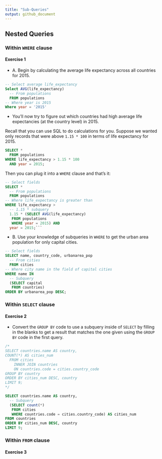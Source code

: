 ```yaml
---
title: "Sub-Queries"
output: github_document
---
```


## Nested Queries

### Within `WHERE` clause

#### **Exercise 1** 

* A. Begin by calculating the average life expectancy across all countries for 2015.

```sql
-- Select average life_expectancy
Select AVG(life_expectancy)
  -- From populations
  FROM populations
-- Where year is 2015
Where year = '2015'
```

* You'll now try to figure out which countries had high average life expectancies (at the country level) in 2015.

Recall that you can use SQL to do calculations for you. Suppose we wanted only records that were above `1.15 * 100` in terms of life expectancy for 2015.

```sql
SELECT *
  FROM populations
WHERE life_expectancy > 1.15 * 100
  AND year = 2015;
```

Then you can plug it into a `WHERE` clause and that's it:

```sql
-- Select fields
SELECT *
  -- From populations
  FROM populations
-- Where life_expectancy is greater than
WHERE life_expectancy >
  -- 1.15 * subquery
  1.15 * (SELECT AVG(life_expectancy)
   FROM populations
   WHERE year = 2015) AND
  year = 2015;```
```

* B. Use your knowledge of subqueries in `WHERE` to get the urban area population for only capital cities.

```sql
-- Select fields
SELECT name, country_code, urbanarea_pop
  -- From cities
  FROM cities
-- Where city name in the field of capital cities
WHERE name IN
  -- Subquery
  (SELECT capital
   FROM countries)
ORDER BY urbanarea_pop DESC;
```


### Within `SELECT` clause
#### **Exercise 2** 

* Convert the `GROUP BY` code to use a subquery inside of `SELECT` by filling in the blanks to get a result that matches the one given using the `GROUP BY` code in the first query.

```sql
/*
SELECT countries.name AS country,
COUNT(*) AS cities_num
  FROM cities
    INNER JOIN countries
    ON countries.code = cities.country_code
GROUP BY country
ORDER BY cities_num DESC, country
LIMIT 9;
*/

SELECT countries.name AS country,
  -- Subquery
  (SELECT count(*)
   FROM cities
   WHERE countries.code = cities.country_code) AS cities_num
FROM countries
ORDER BY cities_num DESC, country
LIMIT 9;
```

### Within `FROM` clause
#### **Exercise 3** 



